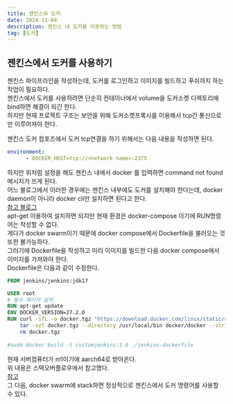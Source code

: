 ```yaml
---
title: 젠킨스와 도커
date: 2024-11-04
description: 젠킨스 내 도커를 이용하는 방법
tag: [도커]
---
```


## 젠킨스에서 도커를 사용하기  
젠킨스 파이프라인을 작성하는데, 도커를 로그인하고 이미지를 빌드하고 푸쉬까지 하는 작업이 필요하다.  
젠킨스에서 도커를 사용하려면 단순히 컨테이너에서 volume을 도커소켓 디렉토리에 bind하면 해결이 되긴 한다.  
하지만 현재 프로젝트 구조는 보안을 위해 도커소켓프록시를 이용해서 tcp간 통신으로만 이루어져야 한다.  

젠킨스 도커 컴포즈에서 도커 tcp연결을 하기 위해서는 다음 내용을 작성하면 된다.  
```yaml
environment:
      - DOCKER_HOST=tcp://<network name>:2375
```
하지만 위처럼 설정을 해도 젠킨스 내에서 docker 를 입력하면 command not found 메시지가 뜨게 된다.  
어느 블로그에서 이러한 경우에는 젠킨스 내부에도 도커를 설치해야 한다는데, docker daemon이 아니라 docker cli만 설치하면 된다고 한다.  
[참고 블로그](https://postlude.github.io/2020/12/26/docker-in-docker/)  
apt-get 이용하여 설치하면 되지만 현재 환경은 docker-compose 이기에 RUN명령어는 작성할 수 없다.  
게다가 docker swarm이기 때문에 docker compose에서 Dockerfile을 불러오는 것 또한 불가능하다.  
그러기에 Dockerfile을 작성하고 미리 이미지를 빌드한 다음 docker compose에서 이미지를 가져와야 한다.  
Dockerfile은 다음과 같이 수정한다.  
```Dockerfile
FROM jenkins/jenkins:jdk17

USER root 
# 필수 패키지 설치
RUN apt-get update 
ENV DOCKER_VERSION=27.2.0
RUN curl -sfL -o docker.tgz "https://download.docker.com/linux/static/stable/aarch64/docker-${DOCKER_VERSION}.tgz" && \
    tar -xzf docker.tgz --directory /usr/local/bin docker/docker --strip=1 && \
    rm docker.tgz 
    
#sudo docker build -t customjenkins:1.0 ./jenkins-dockerfile
```
현재 서버컴퓨터가 m1이기에 aarch64로 받아온다.  
위 내용은 스택오버플로우에서 참고했다.  
[참고](https://stackoverflow.com/questions/55317195/run-command-from-one-container-to-another/55317547#55317547)  
그 다음, docker swarm에 stack하면 정상적으로 젠킨스에서 도커 명령어를 사용할 수 있다.  
